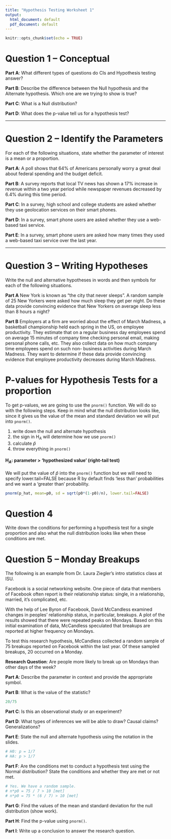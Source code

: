 ---
title: "Hypothesis Testing Worksheet 1"
output:
  html_document: default
  pdf_document: default
---

```{r setup, include=FALSE}
knitr::opts_chunk$set(echo = TRUE)
```

# Question 1 -- Conceptual

**Part A**: What different types of questions do CIs and Hypothesis testing answer? \vspace{20mm}

**Part B**: Describe the difference between the Null hypothesis and the Alternate hypothesis. Which one are we trying to show is true? \vspace{20mm}

**Part C**: What is a Null distribution? \vspace{20mm}

**Part D**: What does the p-value tell us for a hypothesis test? \vspace{20mm}

---

# Question 2 -- Identify the Parameters

For each of the following situations, state whether the parameter of interest is a mean or a proportion. 

**Part A**: A poll shows that 64% of Americans personally worry a great deal about federal spending and the budget deficit. \vspace{10mm}

**Part B**: A survey reports that local TV news has shown a 17% increase in revenue within a two year period while newspaper revenues decreased by 6.4% during this time period. \vspace{10mm}

**Part C**: In a survey, high school and college students are asked whether they use geolocation services on their smart phones. \vspace{10mm}

**Part D**: In a survey, smart phone users are asked whether they use a web-based taxi service. \vspace{10mm}

**Part E**: In a survey, smart phone users are asked how many times they used a web-based taxi service over the last year. \vspace{10mm}

---

# Question 3 -- Writing Hypotheses

Write the null and alternative hypotheses in words and then symbols
for each of the following situations.

**Part A** New York is known as “the city that never sleeps”. A random sample of 25 New Yorkers were asked how much sleep they get per night. Do these data provide convincing evidence that New Yorkers on average sleep less than 8 hours a night? \vspace{40mm}

**Part B** Employers at a firm are worried about the effect of March Madness, a basketball championship held each spring in the US, on employee productivity. They estimate that on a regular business day employees spend on average 15 minutes of company time checking personal email, making personal phone calls, etc. They also collect data on how much company time employees spend on such non- business activities during March Madness. They want to determine if these data provide convincing evidence that employee productivity decreases during March Madness. \vspace{40mm}





# P-values for Hypothesis Tests for a proportion

To get p-values, we are going to use the `pnorm()` function. We will do so with the following steps. Keep in mind what the null distribution looks like, since it gives us the value of the mean and standard deviation we will put into `pnorm()`.

\begin{align*}
    \widehat{p} \sim N(p_0, \sqrt{\frac{p_0(1 - p_0)}{n}})
\end{align*}

1) write down the null and alternate hypothesis
2) the sign in H$_A$ will determine how we use `pnorm()`
3) calculate $\widehat{p}$
4) throw everything in `pnorm()`

#### H$_A$: parameter $>$ 'hypothesized value' (right-tail test)

We will put the value of $\widehat{p}$ into the `pnorm()` function but we will need to specify lower.tail=FALSE because R by default finds 'less than' probabilities and we want a 'greater than' probability.

```{r, eval=F}
pnorm(p_hat, mean=p0, sd = sqrt(p0*(1-p0)/n), lower.tail=FALSE)
```

# Question 4

Write down the conditions for performing a hypothesis test for a single proportion and also what the null distribution looks like when these conditions are met.

\newpage

# Question 5 -- Monday Breakups

The following is an example from Dr. Laura Ziegler's intro statistics class at ISU.

Facebook is a social networking website. One piece of data that members of Facebook often report is their relationship status: single, in a relationship, married, it’s complicated, etc.

With the help of Lee Byron of Facebook, David McCandless examined changes in peoples’ relationship status, in particular, breakups. A plot of the results showed that there were repeated peaks on Mondays. Based on this initial examination of data, McCandless speculated that breakups are reported at higher frequency on Mondays.

To test this research hypothesis, McCandless collected a random sample of 75 breakups reported on Facebook within the last year. Of these sampled breakups, 20 occurred on a Monday.

**Research Question**: Are people more likely to break up on Mondays than other days of the week?

**Part A**: Describe the parameter in context and provide the appropriate symbol. \vspace{20mm}

**Part B**: What is the value of the statistic?

```{r, echo=F, include=F}
20/75
```

\vspace{20mm}

**Part C**: Is this an observational study or an experiment?

\vspace{20mm}

**Part D**: What types of inferences we will be able to draw? Causal claims? Generalizations?

\vspace{20mm}

**Part E**: State the null and alternate hypothesis using the notation in the slides.

```{r, echo=F, include=F}
# H0: p = 1/7
# HA: p > 1/7
```

\vspace{20mm}

**Part F**: Are the conditions met to conduct a hypothesis test using the Normal distribution? State the conditions and whether they are met or not met.

```{r, echo=F, include=F}
# Yes. We have a random sample.
# n*p0 = 75 / 7 > 10 [met]
# n*p0 = 75 * (6 / 7) > 10 [met]
```

\newpage

**Part G**: Find the values of the mean and standard deviation for the null distribution (show work). \vspace{30mm}

**Part H**: Find the p-value using `pnorm()`.

\vspace{20mm}

**Part I**: Write up a conclusion to answer the research question.

